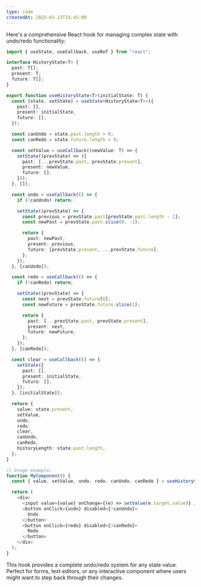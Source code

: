```yaml
---
type: code
createdAt: 2025-01-23T15:45:00
---
```


Here's a comprehensive React hook for managing complex state with undo/redo functionality:

```typescript
import { useState, useCallback, useRef } from "react";

interface HistoryState<T> {
  past: T[];
  present: T;
  future: T[];
}

export function useHistoryState<T>(initialState: T) {
  const [state, setState] = useState<HistoryState<T>>({
    past: [],
    present: initialState,
    future: [],
  });

  const canUndo = state.past.length > 0;
  const canRedo = state.future.length > 0;

  const setValue = useCallback((newValue: T) => {
    setState((prevState) => ({
      past: [...prevState.past, prevState.present],
      present: newValue,
      future: [],
    }));
  }, []);

  const undo = useCallback(() => {
    if (!canUndo) return;

    setState((prevState) => {
      const previous = prevState.past[prevState.past.length - 1];
      const newPast = prevState.past.slice(0, -1);

      return {
        past: newPast,
        present: previous,
        future: [prevState.present, ...prevState.future],
      };
    });
  }, [canUndo]);

  const redo = useCallback(() => {
    if (!canRedo) return;

    setState((prevState) => {
      const next = prevState.future[0];
      const newFuture = prevState.future.slice(1);

      return {
        past: [...prevState.past, prevState.present],
        present: next,
        future: newFuture,
      };
    });
  }, [canRedo]);

  const clear = useCallback(() => {
    setState({
      past: [],
      present: initialState,
      future: [],
    });
  }, [initialState]);

  return {
    value: state.present,
    setValue,
    undo,
    redo,
    clear,
    canUndo,
    canRedo,
    historyLength: state.past.length,
  };
}

// Usage example:
function MyComponent() {
  const { value, setValue, undo, redo, canUndo, canRedo } = useHistoryState("");

  return (
    <div>
      <input value={value} onChange={(e) => setValue(e.target.value)} />
      <button onClick={undo} disabled={!canUndo}>
        Undo
      </button>
      <button onClick={redo} disabled={!canRedo}>
        Redo
      </button>
    </div>
  );
}
```

This hook provides a complete undo/redo system for any state value. Perfect for forms, text editors, or any interactive component where users might want to step back through their changes.
